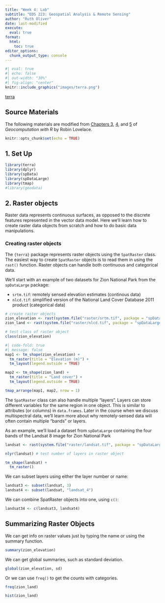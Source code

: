 ```yaml
---
title: "Week 4: Lab"
subtitle: "EDS 223: Geospatial Analysis & Remote Sensing"
author: "Ruth Oliver"
date: last-modified
execute: 
  eval: true
format:
  html:
    toc: true
editor_options: 
  chunk_output_type: console
---
```


```r
#| eval: true
#| echo: false
#| out-width: "30%"
#| fig-align: "center"
knitr::include_graphics("images/terra.png")
```

::: {.gray-text .center-text}
[terra](https://rspatial.github.io/terra/){target="_blank"}
:::

::: {.callout-note icon=true}
# Source Materials
The following materials are modified from [Chapters 3](https://geocompr.robinlovelace.net/attr.html), [4](https://geocompr.robinlovelace.net/spatial-operations.html), and [5](https://geocompr.robinlovelace.net/geometry-operations.html) of *Geocomputation with R* by Robin Lovelace.
:::



```r
knitr::opts_chunk$set(echo = TRUE)
```

## 1. Set Up

```r
library(terra)
library(dplyr)
library(spData)
library(spDataLarge)
library(tmap)
#library(geodata)
```


## 2. Raster objects

Raster data represents continuous surfaces, as opposed to the discrete features represented in the vector data model. Here we'll learn how to create raster data objects from scratch and how to do basic data manipulations.

### Creating raster objects

The `{terra}` package represents raster objects using the `SpatRaster` class. The easiest way to create `SpatRaster` objects is to read them in using the `rast()` function. Raster objects can handle both continuous and categorical data.

We'll start with an example of two datasets for Zion National Park from the `spDataLarge` package:

- `srtm.tif`: remotely sensed elevation estimates (continous data)
- `nlcd.tif`: simplified version of the National Land Cover Database 2011 product (categorical data)

```r
# create raster objects
zion_elevation <- rast(system.file("raster/srtm.tif", package = "spDataLarge"))
zion_land <- rast(system.file("raster/nlcd.tif", package = "spDataLarge"))

# test class of raster object
class(zion_elevation)

```

```r
#| code-fold: true
#| message: false
map1 <- tm_shape(zion_elevation) +
  tm_raster(title = "Elevation (m)") +
  tm_layout(legend.outside = TRUE)

map2 <- tm_shape(zion_land) +
  tm_raster(title = "Land cover") +
  tm_layout(legend.outside = TRUE)

tmap_arrange(map1, map2, nrow = 1)
```

The `SpatRaster` class can also handle multiple "layers". Layers can store different variables for the same region in one object. This is similar to attributes (or columns) in `data.frames`. Later in the course when we discuss multispectral data, we'll learn more about why remotely-sensed data will often contain multiple "bands" or layers. 

As an example, we'll load a dataset from `spDataLarge` containing the four bands of the Landsat 8 image for Zion National Park

```r
landsat <- rast(system.file("raster/landsat.tif", package = "spDataLarge"))

nlyr(landsat) # test number of layers in raster object

tm_shape(landsat) +
  tm_raster()
```

We can subset layers using either the layer number or name:

```r
landsat3 <- subset(landsat, 3)
landsat4 <- subset(landsat, "landsat_4")
```

We can combine SpatRaster objects into one, using `c()`:

```r
landsat34 <- c(landsat3, landsat4)
```


## Summarizing Raster Objects

We can get info on raster values just by typing the name or using the summary function.

```r
summary(zion_elevation)
```

We can get global summaries, such as standard deviation.

```r
global(zion_elevation, sd)
```

Or we can use `freq()` to get the counts with categories.

```r
freq(zion_land)

hist(zion_land)
```
